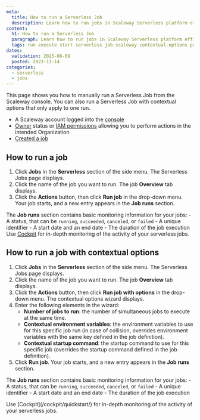 ```yaml
---
meta:
  title: How to run a Serverless Job
  description: Learn how to run jobs in Scaleway Serverless platform efficiently.
content:
  h1: How to run a Serverless Job
  paragraph: Learn how to run jobs in Scaleway Serverless platform efficiently.
  tags: run execute start serverless job scaleway contextual-options parameters
dates:
  validation: 2025-06-09
  posted: 2023-11-14
categories:
  - serverless
  - jobs
---
```



This page shows you how to manually run a Serverless Job from the Scaleway console. You can also run a Serverless Job with contextual options that only apply to one run.

<Requirements />

- A Scaleway account logged into the [console](https://console.scaleway.com)
- [Owner](/iam/concepts/#owner) status or [IAM permissions](/iam/concepts/#permission) allowing you to perform actions in the intended Organization
- [Created a job](/serverless-jobs/how-to/create-job/)

## How to run a job

1. Click **Jobs** in the **Serverless** section of the side menu. The Serverless Jobs page displays.
2. Click the name of the job you want to run. The job **Overview** tab displays.
3. Click the **Actions** button, then click **Run job** in the drop-down menu. Your job starts, and a new entry appears in the **Job runs** section.

The **Job runs** section contains basic monitoring information for your jobs:
    - A status, that can be `running`, `succeeded`, `canceled`, or `failed`
    - A unique identifier
    - A start date and an end date
    - The duration of the job execution
<Message type="tip">
  Use [Cockpit](/cockpit/quickstart/) for in-depth monitoring of the activity of your serverless jobs.
</Message>

## How to run a job with contextual options

1. Click **Jobs** in the **Serverless** section of the side menu. The Serverless Jobs page displays.
2. Click the name of the job you want to run. The job **Overview** tab displays.
3. Click the **Actions** button, then click **Run job with options** in the drop-down menu. The contextual options wizard displays.
4. Enter the following elements in the wizard:
    - **Number of jobs to run**: the number of simultaneous jobs to execute at the same time.
    - **Contextual environment variables**: the environment variables to use for this specific job run (in case of collision, overrides environment variables with the same key defined in the job definition).
    - **Contextual startup command**: the startup command to use for this specific job (overrides the startup command defined in the job definition).
5. Click **Run job**. Your job starts, and a new entry appears in the **Job runs** section.

The **Job runs** section contains basic monitoring information for your jobs:
    - A status, that can be `running`, `succeeded`, `canceled`, or `failed`
    - A unique identifier
    - A start date and an end date
    - The duration of the job execution

<Message type="tip">
  Use [Cockpit](/cockpit/quickstart/) for in-depth monitoring of the activity of your serverless jobs.
</Message>


